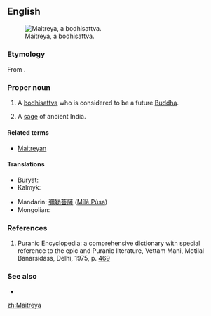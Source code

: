 ==English==
[[File:KushanMaitreya.JPG|thumb|Maitreya, a bodhisattva.]]
===Etymology===
From {{etyl|sa|en}} {{m|sa|मैत्रेय||friendly, benevolent}}.

===Proper noun===
{{en-proper noun}}

# {{lb|en|Buddhism}} A [[bodhisattva]] who is considered to be a future [[Buddha]].
# {{lb|en|Hinduism}} A [[sage]] of ancient India.

====Related terms====
* [[Maitreyan]]

====Translations====
{{trans-top|bodhisattva}}
* Buryat: {{t|bua|Майдари}}
* Kalmyk: {{t|xal|Мәәдр}}
{{trans-mid}}
* Mandarin: [[彌勒菩薩]] ([[Mílè Púsa]])
* Mongolian: {{t|mn|Майдар|sc=Cyrl}}
{{trans-bottom}}

===References===
# Puranic Encyclopedia: a comprehensive dictionary with special reference to the epic and Puranic literature, Vettam Mani, Motilal Banarsidass, Delhi, 1975, p. [https://archive.org/details/puranicencyclopa00maniuoft#page/469/mode/2up 469]

===See also===
* {{pedialite}}

[[zh:Maitreya]]